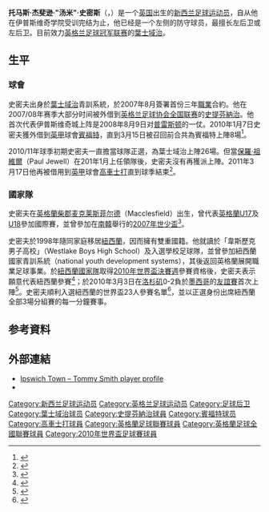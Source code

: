 {{noteTA|G1=足球|G2=FAcup
|T=zh-hans:汤米·史密斯;zh-hk:湯美·史密夫;zh-tw:湯米·史密夫;
|1=zh-hans:汤米;zh-hk:湯美;zh-tw:湯米;
|2=zh-hans:史密斯;zh-hk:史密夫;zh-tw:史密夫;
|3=zh-hans:托马斯·杰斐逊·"汤米"·史密斯;zh-hk:湯馬士·傑佛遜·"湯美"·史密夫;zh-tw:托馬斯·傑斐遜·"湯米"·史密夫;
}}
{{Infobox Football biography 2
| playername           = 湯米·史密夫<br />''Tommy Smith''
| image                = [[File:Tommy_Smith_-_It_8.jpg|280px]]
| caption              = 
| fullname             = Thomas Jefferson Smith<ref name="List of Players under Written Contract Registered Between 01/01/2010 and 31/01/2010">{{cite web
| title = List of Players under Written Contract Registered Between 01/01/2010 and 31/01/2010
| url = http://www.thefa.com/TheFA/RulesandRegulations/~/media/Files/PDF/TheFA/PlayerRegistrations/January%202010.ashx/January%202010.pdf
| publisher = [[英格兰足球总会|英格兰足球总会]]
| accessdate = 2010-02-07
| archive-date = 2012-10-12
| archive-url = https://web.archive.org/web/20121012025509/http://www.thefa.com/TheFA/RulesandRegulations/~/media/Files/PDF/TheFA/PlayerRegistrations/January%202010.ashx/January%202010.pdf
| dead-url = no
}}</ref>
| dateofbirth          = {{birth date and age|1990|3|31|df=y}}
| cityofbirth          = [[馬格斯菲特|馬格斯菲特]]
| countryofbirth       = [[英格兰|英格兰]]
| height               = {{height|ft=6|in=2}}
| position             = [[后卫_(足球)|后卫]]
| currentclub      = [[科尔切斯特联足球俱乐部|科尔切斯特]]
| clubnumber       = 5
| youthyears1          = 
| youthyears2          = 
| youthyears3          = 
| youthclubs1          = [[北海岸联盟足球俱乐部|北海岸联盟]]
| youthclubs2          = [[克鲁足球俱乐部|克鲁]]
| youthclubs3          = [[伊普斯维奇城足球俱乐部|葉士域治]]
| years1 = 2007–2018
| clubs1 = [[伊普斯维奇城足球俱乐部|葉士域治]]
| caps1 = 247
| goals1 = 21
| years2               = 2008
| years3               = 2010
| years4               = 2011
| clubs2               = → [[史提芬納治足球會|史提芬納治]]
| clubs3               = → [[布伦特福德足球俱乐部|賓福特]]
| clubs4               = → [[科尔切斯特联足球俱乐部|高車士打]]
| caps2                = 15
| caps3                = 8
| caps4                = 6
| goals2               = 0
| goals3               = 0
| goals4               = 0
| years5 = 2018–2019
| clubs5 = [[科罗拉多急流|科罗拉多急流]]
| caps5 = 60
| goals5 = 7
| clubs6 = [[桑德兰足球俱乐部|桑德兰]]
|caps6= 0
|goals6= 0
|years6= 2020
|years7= 2020–
|clubs7 = [[科尔切斯特联足球俱乐部|科尔切斯特]]
|caps7= 0
|goals7= 0
| nationalyears1       = 2007
| nationalyears2       = 2008
| nationalteam1        = [[英格兰17岁以下足球代表队|英格兰U17]]
| nationalteam2        = [[英格兰18岁以下足球代表队|英格兰U18]]
| nationalcaps1        = 1
| nationalcaps2        = 3
| nationalgoals1       = 0
| nationalgoals2       = 0
| nationalyears4 = 2010–
| nationalteam4 = [[新西兰国家足球队|新西兰]]
| nationalcaps4 = 38
| nationalgoals4 = 2
| pcupdate             = 2015年4月16日 (四) 14:06 (UTC)
| ntupdate             = 2010年8月16日 (一) 08:16 (UTC)
}}
'''托马斯·杰斐逊·"汤米"·史密斯'''（{{lang-en|'''Thomas Jefferson "Tommy" Smith'''}}，{{bd|1990年|3月31日|catIdx=Smith, Tommy}}）是一个[[英国|英国]]出生的[[新西兰|新西兰]][[足球|足球]][[运动员|运动员]]，自从他在伊普斯维奇学院受训完结为止，他已经是一个左侧的防守球员，最擅长左后卫或左后卫。目前效力[[英格兰足球冠军联赛|英格兰足球冠军联赛]]的[[伊普斯维奇城足球俱乐部|葉士域治]]。

==生平==
===球會===
史密夫出身於[[伊普斯维奇城足球俱乐部|葉士域治]]青訓系統，於2007年8月簽署首份三年[[職業|職業]]合約。他在2007/08年赛季大部分时间被外借到[[英格兰足球协会全国联赛|英格兰足球协会全国联赛]]的[[史提芬納治足球會|史提芬納治]]。他首次代表伊普斯维奇城上阵是2008年8月9日对[[普雷斯顿足球俱乐部|普雷斯顿]]的一仗。2010年1月7日史密夫獲外借到[[英甲|英甲]]球會[[布伦特福德足球俱乐部|賓福特]]，直到3月15日被召回前合共為賓福特上陣8場<ref>{{cite news|language=en |url=http://www.itfc.co.uk/page/NewsDetail/0,,10272~1994490,00.html |title=TOMMY BACK WITH TOWN |publisher=[[伊普斯维奇城足球俱乐部|''itfc.co.uk'']] |date=2010-03-15 |accessdate=2011-03-18 |deadurl=yes |archiveurl=https://web.archive.org/web/20120313123219/http://www.itfc.co.uk/page/NewsDetail/0%2C%2C10272~1994490%2C00.html |archivedate=2012-03-13 }}</ref>。

2010/11年球季初期史密夫一直擔當球隊正選，為葉士域治上陣26場。但當[[保羅·祖維爾|保羅·祖維爾]]（Paul Jewell）在201年1月上任領隊後，史密夫沒有再獲派上陣。2011年3月17日他再被借用到[[英甲|英甲]]球會[[科尔切斯特联足球俱乐部|高車士打]]直到球季結束<ref>{{cite news |language=en |url=http://news.bbc.co.uk/sport2/hi/football/teams/c/colchester_united/9427670.stm |title=Ipswich defender Tommy Smith joins Colchester on loan |publisher=''[[BBC_Sport|BBC Sport]]'' |date=2011-03-17 |accessdate=2011-03-18 |archive-date=2011-03-20 |archive-url=https://web.archive.org/web/20110320062857/http://news.bbc.co.uk/sport2/hi/football/teams/c/colchester_united/9427670.stm |dead-url=no }}</ref>。

===國家隊===
史密夫在[[英格蘭|英格蘭]][[柴郡|柴郡]][[麦克莱斯菲尔德|麦克莱斯菲尔德]]（Macclesfield）出生，曾代表[[英格蘭17歲以下足球代表隊|英格蘭U17]]及[[英格蘭18歲以下足球代表隊|U18]]參加國際賽，並曾參加在[[南韓|南韓]]舉行的[[2007年世界少年足球錦標賽|2007年世少盃]]<ref>{{cite news |language=en |url=http://www.itfc.co.uk/page/NewsDetail/0,,10272~1157362,00.html |title=TOMMY IN ENGLAND SQUAD |publisher=[[伊普斯维奇城足球俱乐部|''itfc.co.uk'']] |date=2007-11-01 |accessdate=2011-03-18 |deadurl=yes |archiveurl=https://web.archive.org/web/20120328113015/http://www.itfc.co.uk/page/NewsDetail/0,,10272~1157362,00.html |archivedate=2012年3月28日 |df= }}</ref>。

史密夫於1998年隨同家庭移居[[紐西蘭|紐西蘭]]，因而擁有雙重國籍。他就讀於「韋斯歷克男子高校」（Westlake Boys High School）及入選學校足球隊，並曾參加紐西蘭國家青訓系統（national youth development systems），其後返回英格蘭展開職業足球事業。於[[紐西蘭國家足球隊|紐西蘭國家隊]]取得[[2010年世界盃足球賽|2010年世界盃決賽週]]參賽資格後，史密夫表示願意代表紐西蘭參賽<ref>{{cite news |language=en |url=http://www.nzherald.co.nz/sport/news/article.cfm?c_id=4&objectid=10617147&ref=rss |title=Soccer: Smith's switch major boost for All Whites |publisher=''nzherald.co.nz'' |date=2009-12-23 |accessdate=2011-03-18 |archive-date=2016-03-03 |archive-url=https://web.archive.org/web/20160303234719/http://www.nzherald.co.nz/sport/news/article.cfm?c_id=4&objectid=10617147&ref=rss |dead-url=no }}</ref>；於2010年3月3日在[[洛杉矶|洛杉矶]]0-2負於[[墨西哥國家足球隊|墨西哥]]的[[友誼賽|友誼賽]]首次上陣<ref>{{cite news |language=en |url=http://soccernet.espn.go.com/report?id=287637&cc=4716 |title=Hernandez continues hot streak |publisher=''soccernet.espn.go.com'' |date=2010-03-04 |accessdate=2011-03-18 |archive-date=2010-03-07 |archive-url=https://web.archive.org/web/20100307060255/http://soccernet.espn.go.com/report?id=287637&cc=4716 |dead-url=no }}</ref>。史密夫順利入選紐西蘭的世界盃23人參賽名單<ref>{{cite news |language=en |url=http://www.stuff.co.nz/sport/fifa-world-cup/3676399/All-Whites-World-Cup-squad-named |title=All Whites World Cup squad named |publisher=''stuff.co.nz'' |date=2010-05-10 |accessdate=2011-03-18 |archive-date=2011-06-14 |archive-url=https://web.archive.org/web/20110614072052/http://www.stuff.co.nz/sport/fifa-world-cup/3676399/All-Whites-World-Cup-squad-named |dead-url=no }}</ref>，並以正選身份出席紐西蘭全部3場分組賽的每一分鐘賽事。

==参考資料==
{{reflist}}

==外部連結==
*[https://web.archive.org/web/20080515214659/http://www.itfc.premiumtv.co.uk/page/Academy/0,,10272~899251,00.html Ipswich Town – Tommy Smith player profile]
*{{soccerbase|48793|湯米·史密夫}}

{{2010年世界杯足球赛新西兰参赛名单}}
{{2017年洲際國家盃新西蘭參賽名單}}

{{DEFAULTSORT:Smith, Tommy}}
[[Category:新西兰足球运动员|Category:新西兰足球运动员]]
[[Category:英格兰足球运动员|Category:英格兰足球运动员]]
[[Category:足球后卫|Category:足球后卫]]
[[Category:葉士域治球员|Category:葉士域治球员]]
[[Category:史提芬納治球員|Category:史提芬納治球員]]
[[Category:賓福特球员|Category:賓福特球员]]
[[Category:高車士打球員|Category:高車士打球員]]
[[Category:英格蘭足球聯賽球員|Category:英格蘭足球聯賽球員]]
[[Category:英格蘭足球全國聯賽球員|Category:英格蘭足球全國聯賽球員]]
[[Category:2010年世界盃足球賽球員|Category:2010年世界盃足球賽球員]]